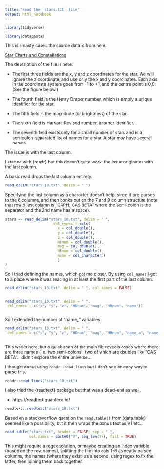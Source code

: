 ---
title: "read the `stars.txt` file"
output: html_notebook
---


```{r setup}
library(tidyverse)

library(datapasta)
```

This is a nasty case...the source data is from here.

[Star Charts and Constellations](http://nifty.stanford.edu/2009/reid-starmap/starmap.html)


The description of the file is here:

* The first three fields are the x, y and z coordinates for the star. We will ignore the z coordinate, and use only the x and y coordinates. Each axis in the coordinate system goes from -1 to +1, and the centre point is 0,0. (See the figure below.)

* The fourth field is the Henry Draper number, which is simply a unique identifier for the star.

* The fifth field is the magnitude (or brightness) of the star.

* The sixth field is Harvard Revised number, another identifier.

* The seventh field exists only for a small number of stars and is a semicolon-separated list of names for a star. A star may have several names.

The issue is with the last column.


I started with {readr} but this doesn't quite work; the issue originates with the last column.


A basic read drops the last column entirely:

```{r}

read_delim("stars_10.txt", delim = " ") 

```

Specifying the last column as a character doesn't help, since it pre-parses to the 6 columns, and then bonks out on the 7 and 9 column structure (note that row 6 last column is "CAPH; CAS BETA" where the semi-colon is the separator and the 2nd name has a space).

```{r}

stars <- read_delim("stars_10.txt", delim = " ", 
                      col_types = cols(
                        x = col_double(),
                        y = col_double(),
                        z = col_double(),
                        HDnum = col_double(),
                        mag = col_double(),
                        HRnum = col_double(),
                        name = col_character()
                        )
)


```


So I tried defining the names, which got me closer. By using `col_names` I got to a place where it was reading in at least the first part of the last column.


```{r}

read_delim("stars_10.txt", delim = " ", col_names = FALSE)


read_delim("stars_10.txt", delim = " ", 
 col_names = c("x", "y", "z", "HDnum", "mag", "HRnum", "name"))
   

```


So I extended the number of "name_" variables:


```{r}


read_delim("stars_10.txt", delim = " ", 
 col_names = c("x", "y", "z", "HDnum", "mag", "HRnum", "name_a", "name_b", "name_c"))
   

```
 
This works here, but a quick scan of the main file reveals cases where there are three names (i.e. two semi-colons), two of which are doubles like "CAS BETA". I didn't explore the entire universe...

I thought about using `readr::read_lines` but I don't see an easy way to parse this.

```{r}

readr::read_lines("stars_10.txt")

```



I also tried the {readtext} package but that was a dead-end as well.

* https://readtext.quanteda.io/



```{r}

readtext::readtext("stars_10.txt")

```


Based on a stackoverflow question the `read.table()` from {data.table} seemed like a possibility, but it then wraps the bonus text as V1 etc...

```{r}

read.table("stars.txt", header = FALSE, sep = " ",
           col.names = paste0("V", seq_len(7)), fill = TRUE)

```


This might require a regex solution, or maybe creating an index variable (based on the row names), splitting the file into cols 1-6 as neatly parsed columns, the names (where they exist) as a second, using regex to fix the latter, then joining them back together.


